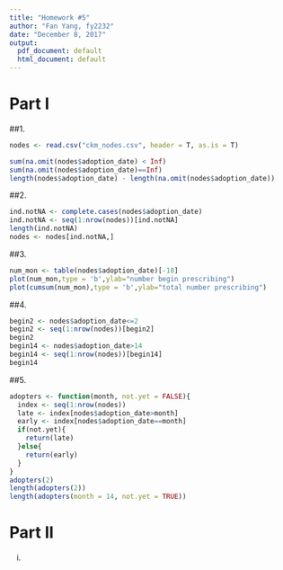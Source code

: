 ```yaml
---
title: "Homework #5"
author: "Fan Yang, fy2232"
date: "December 8, 2017"
output:
  pdf_document: default
  html_document: default
---
```


# Part I

##1. 
```r
nodes <- read.csv("ckm_nodes.csv", header = T, as.is = T)

sum(na.omit(nodes$adoption_date) < Inf)
sum(na.omit(nodes$adoption_date)==Inf)
length(nodes$adoption_date) - length(na.omit(nodes$adoption_date))
```

##2. 

```r
ind.notNA <- complete.cases(nodes$adoption_date)
ind.notNA <- seq(1:nrow(nodes))[ind.notNA]
length(ind.notNA)
nodes <- nodes[ind.notNA,]
```

##3.
```r
num_mon <- table(nodes$adoption_date)[-18]
plot(num_mon,type = 'b',ylab="number begin prescribing") 
plot(cumsum(num_mon),type = 'b',ylab="total number prescribing")

```

##4.
```r
begin2 <- nodes$adoption_date<=2
begin2 <- seq(1:nrow(nodes))[begin2]
begin2
begin14 <- nodes$adoption_date>14
begin14 <- seq(1:nrow(nodes))[begin14]
begin14
```
##5.
```r
adopters <- function(month, not.yet = FALSE){
  index <- seq(1:nrow(nodes))
  late <- index[nodes$adoption_date>month]
  early <- index[nodes$adoption_date==month]
  if(not.yet){
    return(late)
  }else{
    return(early)
  }
}
adopters(2)
length(adopters(2))
length(adopters(month = 14, not.yet = TRUE))
```

# Part II
i.
